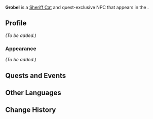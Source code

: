 {{Meta
<!-- Remove this template after adding the missing info -->
|missing_NPC_profile  = yes
<!--
|missing_NPC_idle     = yes
|missing_NPC_dialogue = yes
-->
}}
{{Character Infobox
|type             = Quest NPC
|group            = Cat NPCs
|image            = NPC Grobel.png
|realname         = <!-- Optional, if different from in-game name -->
|deceased         = <!-- Past (for deceased prior to events of the game) or free response -->
|region           = Fontaine
|location         = Natlan
|affiliation      = Daydream Club
|title            = 

|ancestry         = <!-- Clan/family -->
|father           = 
|mother           = 
|spouse           = 
|sibling          = 
|child            = 
|relative         = 

|voiceEN          = 
|voiceCN          = 
|voiceJP          = 
|voiceKR          = 
}}
'''Grobel''' is a [[Sheriff Cat]] and quest-exclusive NPC that appears in the {{Quest|Daydream Club: Thermal Hypnosis}}.
<!--
==Location==
{{subst:#tag:gallery|
NPC Location {{subst:#titleparts:{{subst:PAGENAME}}}}.png{{subst:!}}{{subst:#titleparts:{{subst:PAGENAME}}}}'s location
NPC Location {{subst:#titleparts:{{subst:PAGENAME}}}} Context.png{{subst:!}}Additional context
}}
-->
==Profile==
<!--Detailed story/lore information goes here.-->
''(To be added.)''

===Appearance===
<!--Keep appearance section short and concise. Limit to 2 paragraphs with 3-4 sentences each.-->
''(To be added.)''

==Quests and Events==
{{Quests and Events}}
<!--
==Idle Quotes==
{{Dialogue Start}}
: {{DIcon|Idle}} {{Tx}}
:: {{A|VO {{subst:#titleparts:{{subst:PAGENAME}}}} 01.ogg}} "{{Tx}}"
{{Dialogue End}}

==Dialogue==
{{Dialogue Start}}
:'''{{subst:#titleparts:{{subst:PAGENAME}}}}:''' 
:{{DIcon}}
{{Dialogue End}}
<!--
==Event Dialogue==
===Event Name===
{{Dialogue Start}}
:'''{{subst:#titleparts:{{subst:PAGENAME}}}}:'''
{{Dialogue End}}
-->
==Other Languages==
{{Other Languages|default_hidden=1
|en      = Grobel
|zhs     = 格罗贝尔
|zhs_rm  = Géluóbèi'ěr
|zht     = 格羅貝爾
|zht_rm  = Géluóbèi'ěr
|ja      = グロベル
|ja_rm   = Guroberu
|ko      = 그로벨
|es      = Grobel
|fr      = Grobel
|ru      = Гробель
|th      = Grobel
|vi      = Grobel
|de      = Grobel
|id      = Grobel
|pt      = Grobel
|tr      = Grobel
|it      = Grobel
}}

==Change History==
{{Change History|5.0}}
<!--
==References==
{{Reflist}}
-->